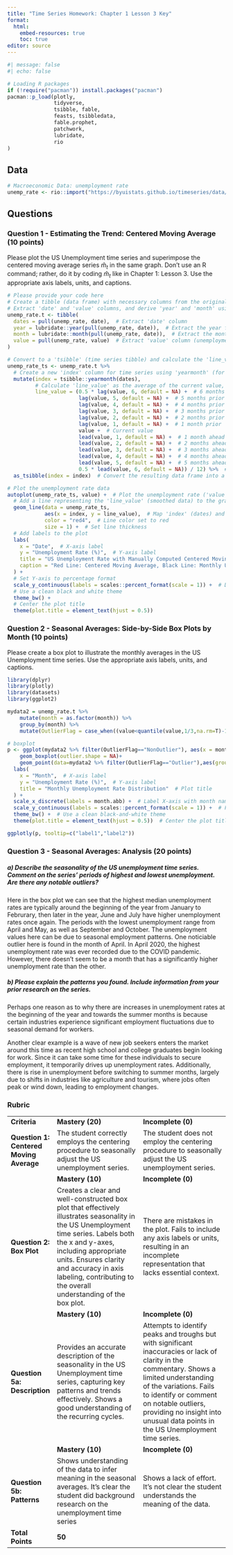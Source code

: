 ```yaml
---
title: "Time Series Homework: Chapter 1 Lesson 3 Key"
format: 
  html:
    embed-resources: true
    toc: true
editor: source
---
```


```r
#| message: false
#| echo: false

# Loading R packages
if (!require("pacman")) install.packages("pacman")
pacman::p_load(plotly,
               tidyverse, 
               tsibble, fable,
               feasts, tsibbledata,
               fable.prophet,
               patchwork,
               lubridate, 
               rio
)
```

## Data

```r
# Macroeconomic Data: unemployment rate
unemp_rate <- rio::import("https://byuistats.github.io/timeseries/data/unemp_rate.csv")

```

## Questions

### Question 1 - Estimating the Trend: Centered Moving Average (10 points)

Please plot the US Unemployment time series and superimpose the centered moving average series $\hat{m}_{t}$ in the same graph. Don't use an R command; rather, do it by coding $\hat{m}_{t}$ like in Chapter 1: Lesson 3. Use the appropriate axis labels, units, and captions.

::: {.callout-note title="Answer" icon="false"}
```r
# Please provide your code here
# Create a tibble (data frame) with necessary columns from the original 'unemp_rate' dataset
# Extract 'date' and 'value' columns, and derive 'year' and 'month' using lubridate
unemp_rate.t <- tibble(
  dates = pull(unemp_rate, date),  # Extract 'date' column
  year = lubridate::year(pull(unemp_rate, date)),  # Extract the year from 'date'
  month = lubridate::month(pull(unemp_rate, date)),  # Extract the month from 'date'
  value = pull(unemp_rate, value)  # Extract 'value' column (unemployment rate)
)

# Convert to a 'tsibble' (time series tibble) and calculate the 'line_value' using lag and lead values
unemp_rate_ts <- unemp_rate.t %>%
  # Create a new 'index' column for time series using 'yearmonth' (for monthly data)
  mutate(index = tsibble::yearmonth(dates),
         # Calculate 'line_value' as the average of the current value, past 6 months (lag), and next 6 months (lead)
         line_value = (0.5 * lag(value, 6, default = NA) +  # 6 months prior, weighted by 0.5
                       lag(value, 5, default = NA) +  # 5 months prior
                       lag(value, 4, default = NA) +  # 4 months prior
                       lag(value, 3, default = NA) +  # 3 months prior
                       lag(value, 2, default = NA) +  # 2 months prior
                       lag(value, 1, default = NA) +  # 1 month prior
                       value +  # Current value
                       lead(value, 1, default = NA) +  # 1 month ahead
                       lead(value, 2, default = NA) +  # 2 months ahead
                       lead(value, 3, default = NA) +  # 3 months ahead
                       lead(value, 4, default = NA) +  # 4 months ahead
                       lead(value, 5, default = NA) +  # 5 months ahead
                       0.5 * lead(value, 6, default = NA)) / 12) %>%  # 6 months ahead, weighted by 0.5, then average over 12
  as_tsibble(index = index)  # Convert the resulting data frame into a tsibble, using 'index' as the time index

# Plot the unemployment rate data
autoplot(unemp_rate_ts, value) +  # Plot the unemployment rate ('value') from the tsibble
  # Add a line representing the 'line_value' (smoothed data) to the graph
  geom_line(data = unemp_rate_ts, 
            aes(x = index, y = line_value),  # Map 'index' (dates) and 'line_value' (smoothed data)
            color = "red4",  # Line color set to red
            size = 1) +  # Set line thickness
  # Add labels to the plot
  labs(
    x = "Date",  # X-axis label
    y = "Unemployment Rate (%)",  # Y-axis label
    title = "US Unemployment Rate with Manually Computed Centered Moving Average",  # Plot title
    caption = "Red Line: Centered Moving Average, Black Line: Monthly Unemployment Rate"
  ) +
  # Set Y-axis to percentage format
  scale_y_continuous(labels = scales::percent_format(scale = 1)) +  # Display y-axis values as percentages
  # Use a clean black and white theme
  theme_bw() +
  # Center the plot title
  theme(plot.title = element_text(hjust = 0.5))

```

<!-- Delete this and put your written answer here. The three colons mark the end of your answer. -->
:::

### Question 2 - Seasonal Averages: Side-by-Side Box Plots by Month (10 points)

Please create a box plot to illustrate the monthly averages in the US Unemployment time series. Use the appropriate axis labels, units, and captions.

::: {.callout-note title="Answer" icon="false"}
```r
library(dplyr)
library(plotly)
library(datasets)
library(ggplot2)

mydata2 = unemp_rate.t %>% 
    mutate(month = as.factor(month)) %>%
    group_by(month) %>% 
    mutate(OutlierFlag = case_when((value<quantile(value,1/3,na.rm=T)-1.5*IQR(value,na.rm=T)) | (value>quantile(value,2/3,na.rm=T)+1.5*IQR(value,na.rm=T)) ~ "Outlier", TRUE ~"NonOutlier"))

# boxplot
p <- ggplot(mydata2 %>% filter(OutlierFlag=="NonOutlier"), aes(x = month, y = value)) +
    geom_boxplot(outlier.shape = NA)+
    geom_point(data=mydata2 %>% filter(OutlierFlag=="Outlier"),aes(group=month,label1=year,label2=value),color="#E69F00",size=1)+
  labs(
    x = "Month",  # X-axis label
    y = "Unemployment Rate (%)",  # Y-axis label
    title = "Monthly Unemployment Rate Distribution"  # Plot title
  ) +
  scale_x_discrete(labels = month.abb) +  # Label X-axis with month names
  scale_y_continuous(labels = scales::percent_format(scale = 1)) +  # Format Y-axis as percentages
  theme_bw() +  # Use a clean black-and-white theme
  theme(plot.title = element_text(hjust = 0.5))  # Center the plot title

ggplotly(p, tooltip=c("label1","label2"))

```


:::

### Question 3 - Seasonal Averages: Analysis (20 points)

##### a) Describe the seasonality of the US unemployment time series. Comment on the series' periods of highest and lowest unemployment. Are there any notable outliers?

::: {.callout-note title="Answer" icon="false"}
Here in the box plot we can see that the highest median unemployment rates are typically around the beginning of the year from January to Februrary, then later in the year, June and July have higher unemployment rates once again. The periods with the lowest unemployment range from April and May, as well as September and October. The unemployment values here can be due to seasonal employment patterns. One noticiable outlier here is found in the month of April. In April 2020, the highest unemployment rate was ever recorded due to the COVID pandemic. However, there doesn’t seem to be a month that has a significantly higher unemployment rate than the other.
:::

##### b) Please explain the patterns you found. Include information from your prior research on the series.

::: {.callout-note title="Answer" icon="false"}
Perhaps one reason as to why there are increases in unemployment rates at the beginning of the year and towards the summer months is because certain industries experience significant employment fluctuations due to seasonal demand for workers.

Another clear example is a wave of new job seekers enters the market around this time as recent high school and college graduates begin looking for work. Since it can take some time for these individuals to secure employment, it temporarily drives up unemployment rates. Additionally, there is rise in unemployment before switching to summer months, largely due to shifts in industries like agriculture and tourism, where jobs often peak or wind down, leading to employment changes.
:::

### Rubric

|                                         |                                                                                                                                                                                                                                                                                                 |                                                                                                                                                                                                                                                                                                     |
|--------------|-----------------------------|-----------------------------|
| **Criteria**                            | **Mastery (20)**                                                                                                                                                                                                                                                                                | **Incomplete (0)**                                                                                                                                                                                                                                                                                  |
| **Question 1: Centered Moving Average** | The student correctly employs the centering procedure to seasonally adjust the US unemployment series.                                                                                                                                                                                          | The student does not employ the centering procedure to seasonally adjust the US unemployment series.                                                                                                                                                                                                |
|                                         | **Mastery (10)**                                                                                                                                                                                                                                                                                | **Incomplete (0)**                                                                                                                                                                                                                                                                                  |
| **Question 2: Box Plot**                | Creates a clear and well-constructed box plot that effectively illustrates seasonality in the US Unemployment time series. Labels both the x and y-axes, including appropriate units. Ensures clarity and accuracy in axis labeling, contributing to the overall understanding of the box plot. | There are mistakes in the plot. Fails to include any axis labels or units, resulting in an incomplete representation that lacks essential context.                                                                                                                                                  |
|                                         | **Mastery (10)**                                                                                                                                                                                                                                                                                | **Incomplete (0)**                                                                                                                                                                                                                                                                                  |
| **Question 5a: Description**            | Provides an accurate description of the seasonality in the US Unemployment time series, capturing key patterns and trends effectively. Shows a good understanding of the recurring cycles.                                                                                                      | Attempts to identify peaks and troughs but with significant inaccuracies or lack of clarity in the commentary. Shows a limited understanding of the variations. Fails to identify or comment on notable outliers, providing no insight into unusual data points in the US Unemployment time series. |
|                                         | **Mastery (10)**                                                                                                                                                                                                                                                                                | **Incomplete (0)**                                                                                                                                                                                                                                                                                  |
| **Question 5b: Patterns**               | Shows understanding of the data to infer meaning in the seasonal averages. It's clear the student did background research on the unemployment time series                                                                                                                                       | Shows a lack of effort. It's not clear the student understands the meaning of the data.                                                                                                                                                                                                             |
| **Total Points**                        | **50**                                                                                                                                                                                                                                                                                          |                                                                                                                                                                                                                                                                                                     |
